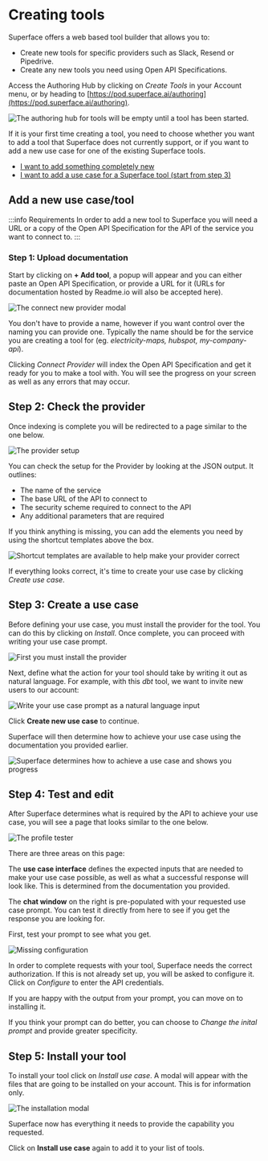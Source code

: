 # Creating tools

Superface offers a web based tool builder that allows you to:

- Create new tools for specific providers such as Slack, Resend or Pipedrive.
- Create any new tools you need using Open API Specifications.

Access the Authoring Hub by clicking on _Create Tools_ in your Account menu, or by heading to [https://pod.superface.ai/authoring](https://pod.superface.ai/authoring).

![The authoring hub for tools will be empty until a tool has been started.](/img/tools/authoring-index.png)

If it is your first time creating a tool, you need to choose whether you want to add a tool that Superface does not currently support, or if you want to add a new use case for one of the existing Superface tools.

- [I want to add something completely new](#add-a-new-tool)
- [I want to add a use case for a Superface tool (start from step 3)](#step-3-create-a-use-case)

## Add a new use case/tool

:::info Requirements
In order to add a new tool to Superface you will need a URL or a copy of the Open API Specification for the API of the service you want to connect to.
:::

### Step 1: Upload documentation

Start by clicking on **+ Add tool**, a popup will appear and you can either paste an Open API Specification, or provide a URL for it (URLs for documentation hosted by Readme.io will also be accepted here).

![The connect new provider modal](/img/tools/authoring-provider-input.png)

You don't have to provide a name, however if you want control over the naming you can provide one. Typically the name should be for the service you are creating a tool for (eg. _electricity-maps, hubspot, my-company-api_).

Clicking _Connect Provider_ will index the Open API Specification and get it ready for you to make a tool with. You will see the progress on your screen as well as any errors that may occur.

## Step 2: Check the provider

Once indexing is complete you will be redirected to a page similar to the one below.

![The provider setup](/img/tools/authoring-check-provider.png)

You can check the setup for the Provider by looking at the JSON output. It outlines:

- The name of the service
- The base URL of the API to connect to
- The security scheme required to connect to the API
- Any additional parameters that are required

If you think anything is missing, you can add the elements you need by using the shortcut templates above the box.

![Shortcut templates are available to help make your provider correct](/img/tools/authoring-shortcut-templates.png)

If everything looks correct, it's time to create your use case by clicking _Create use case_.

## Step 3: Create a use case

Before defining your use case, you must install the provider for the tool. You can do this by clicking on _Install_. Once complete, you can proceed with writing your use case prompt.

![First you must install the provider](/img/tools/authoring-install-first.png)

Next, define what the action for your tool should take by writing it out as natural language. For example, with this _dbt_ tool, we want to invite new users to our account:

![Write your use case prompt as a natural language input](/img/tools/authoring-prompt-example.png)

Click **Create new use case** to continue.

Superface will then determine how to achieve your use case using the documentation you provided earlier.

![Superface determines how to achieve a use case and shows you progress](/img/tools/authoring-working-on-use-case.png)

## Step 4: Test and edit

After Superface determines what is required by the API to achieve your use case, you will see a page that looks similar to the one below.

![The profile tester](/img/tools/authoring-profile-test.png)

There are three areas on this page:

The **use case interface** defines the expected inputs that are needed to make your use case possible, as well as what a successful response will look like. This is determined from the documentation you provided.

The **chat window** on the right is pre-populated with your requested use case prompt. You can test it directly from here to see if you get the response you are looking for.

First, test your prompt to see what you get.

![Missing configuration](/img/tools/authoring-config-missing.png)

In order to complete requests with your tool, Superface needs the correct authorization. If this is not already set up, you will be asked to configure it. Click on _Configure_ to enter the API credentials.

If you are happy with the output from your prompt, you can move on to installing it.

If you think your prompt can do better, you can choose to _Change the inital prompt_ and provide greater specificity.

## Step 5: Install your tool

To install your tool click on _Install use case_. A modal will appear with the files that are going to be installed on your account. This is for information only.

![The installation modal](/img/tools/authoring-files-to-be-installed.png)

Superface now has everything it needs to provide the capability you requested.

Click on **Install use case** again to add it to your list of tools.
